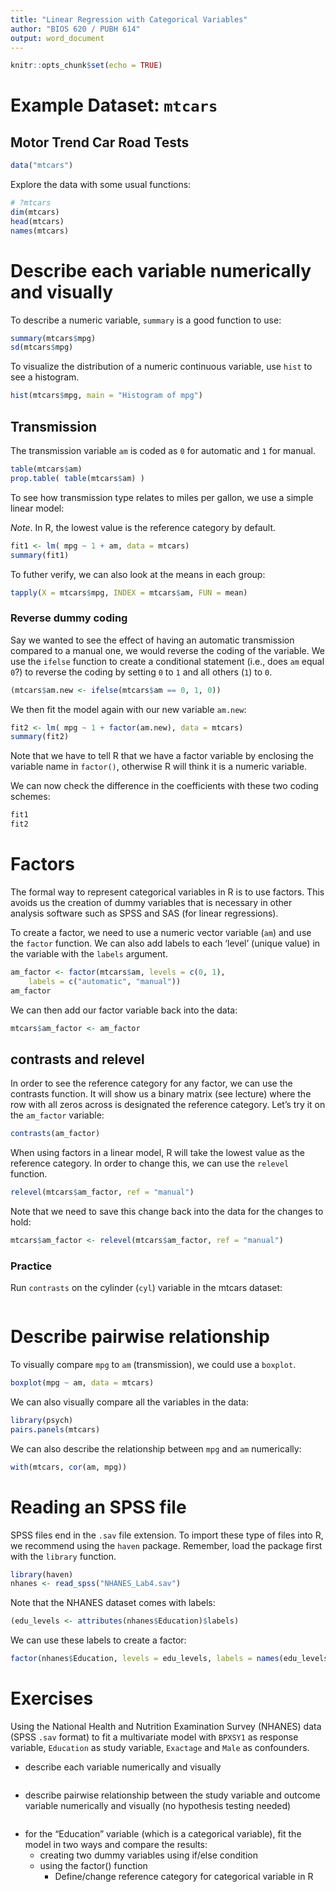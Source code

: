 ```yaml
---
title: "Linear Regression with Categorical Variables"
author: "BIOS 620 / PUBH 614"
output: word_document
---
```


```r
knitr::opts_chunk$set(echo = TRUE)
```

# Example Dataset: `mtcars`

## Motor Trend Car Road Tests

```r
data("mtcars")
```

Explore the data with some usual functions:

```r
# ?mtcars
dim(mtcars)
head(mtcars)
names(mtcars)
```

# Describe each variable numerically and visually

To describe a numeric variable, `summary` is a good function to use:

```r
summary(mtcars$mpg)
sd(mtcars$mpg)
```

To visualize the distribution of a numeric continuous variable, use
`hist` to see a histogram.

```r
hist(mtcars$mpg, main = "Histogram of mpg")
```

## Transmission

The transmission variable `am` is coded as `0` for automatic and `1` for
manual.

```r
table(mtcars$am)
prop.table( table(mtcars$am) )
```

To see how transmission type relates to miles per gallon, we use a simple
linear model:

*Note*. In R, the lowest value is the reference category by default.

```r
fit1 <- lm( mpg ~ 1 + am, data = mtcars)
summary(fit1)
```

To futher verify, we can also look at the means in each group:

```r
tapply(X = mtcars$mpg, INDEX = mtcars$am, FUN = mean)
```

### Reverse dummy coding

Say we wanted to see the effect of having an automatic transmission compared
to a manual one, we would reverse the coding of the variable. We use
the `ifelse` function to create a conditional statement (i.e., does `am` equal
`0`?) to reverse the coding by setting `0` to `1` and all others (`1`) to `0`.

```r
(mtcars$am.new <- ifelse(mtcars$am == 0, 1, 0))
```

We then fit the model again with our new variable `am.new`:

```r
fit2 <- lm( mpg ~ 1 + factor(am.new), data = mtcars)
summary(fit2)
```

Note that we have to tell R that we have a factor variable by enclosing the
variable name in `factor()`, otherwise R will think it is a numeric variable.

We can now check the difference in the coefficients with these two coding
schemes:

```r
fit1
fit2
```

# Factors

The formal way to represent categorical variables in R is to use factors.
This avoids us the creation of dummy variables that is necessary in other
analysis software such as SPSS and SAS (for linear regressions).

To create a factor, we need to use a numeric vector variable (`am`) and
use the `factor` function. We can also add labels to each 'level' (unique
value) in the variable with the `labels` argument.

```r
am_factor <- factor(mtcars$am, levels = c(0, 1),
    labels = c("automatic", "manual"))
am_factor
```

We can then add our factor variable back into the data:

```r
mtcars$am_factor <- am_factor
```

## contrasts and relevel

In order to see the reference category for any factor, we can use
the contrasts function. It will show us a binary matrix (see lecture) where
the row with all zeros across is designated the reference category. Let's try
it on the `am_factor` variable:

```r
contrasts(am_factor)
```

When using factors in a linear model, R will take the lowest value
as the reference category. In order to change this, we can use the
`relevel` function.

```r
relevel(mtcars$am_factor, ref = "manual")
```

Note that we need to save this change back into the data for the changes
to hold:

```r
mtcars$am_factor <- relevel(mtcars$am_factor, ref = "manual")
```

### Practice

Run `contrasts` on the cylinder (`cyl`) variable in the mtcars dataset:

```r

```

# Describe pairwise relationship

To visually compare `mpg` to `am` (transmission), we could use a `boxplot`.

```r
boxplot(mpg ~ am, data = mtcars)
```

We can also visually compare all the variables in the data:

```r
library(psych)
pairs.panels(mtcars)
```

We can also describe the relationship between `mpg` and `am` numerically:

```r
with(mtcars, cor(am, mpg))
```

# Reading an SPSS file

SPSS files end in the `.sav` file extension. To import these type of files
into R, we recommend using the `haven` package. Remember, load the package
first with the `library` function.

```r
library(haven)
nhanes <- read_spss("NHANES_Lab4.sav")
```

Note that the NHANES dataset comes with labels:

```r
(edu_levels <- attributes(nhanes$Education)$labels)
```

We can use these labels to create a factor:

```r
factor(nhanes$Education, levels = edu_levels, labels = names(edu_levels))
```

# Exercises

Using the National Health and Nutrition Examination Survey (NHANES) data (SPSS
`.sav` format) to fit a multivariate model with `BPXSY1` as response variable,
`Education` as study variable, `Exactage` and `Male` as confounders.

* describe each variable numerically and visually

```r

```

* describe pairwise relationship between the study variable and outcome
variable numerically and visually (no hypothesis testing needed)

```r

```

* for the "Education" variable (which is a categorical variable), fit the model
in two ways and compare the results:
    + creating two dummy variables using if/else condition
    + using the factor() function
      + Define/change reference category for categorical variable in R

```r

```
